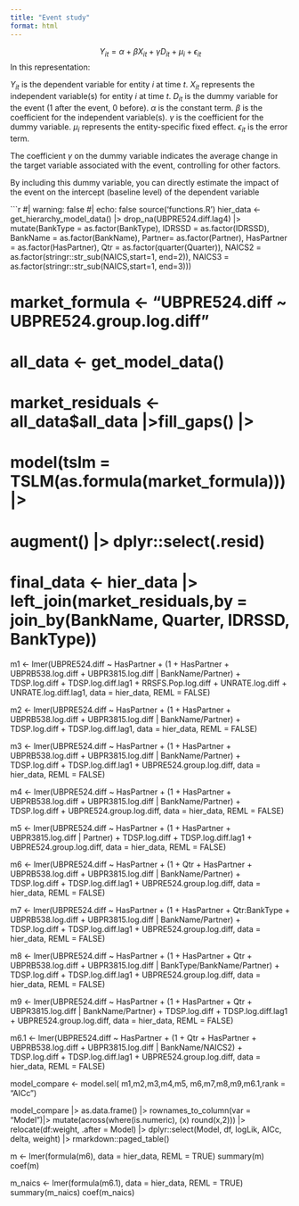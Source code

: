 ```yaml
---
title: "Event study"
format: html
---
```

$$
Y_{it} = \alpha + \beta X_{it} + \gamma D_{it} + \mu_i + \epsilon_{it}
$$
In this representation:

$Y_{it}$ is the dependent variable for entity $i$ at time $t$.
$X_{it}$ represents the independent variable(s) for entity $i$ at time $t$.
$D_{it}$ is the dummy variable for the event (1 after the event, 0 before).
$\alpha$ is the constant term.
$\beta$ is the coefficient for the independent variable(s).
$\gamma$ is the coefficient for the dummy variable.
$\mu_i$ represents the entity-specific fixed effect.
$\epsilon_{it}$ is the error term.

The coefficient $\gamma$ on the dummy variable indicates the average change in the target variable associated with the event, controlling for other factors.

By including this dummy variable, you can directly estimate the impact of the event on the intercept (baseline level) of the dependent variable

```r
#| warning: false
#| echo: false
source('functions.R')
hier_data <- get_hierarchy_model_data() |> drop_na(UBPRE524.diff.lag4) |> 
        mutate(BankType = as.factor(BankType),
         IDRSSD = as.factor(IDRSSD),
         BankName = as.factor(BankName),
         Partner= as.factor(Partner),
         HasPartner = as.factor(HasPartner),
         Qtr = as.factor(quarter(Quarter)),
         NAICS2 = as.factor(stringr::str_sub(NAICS,start=1, end=2)),
         NAICS3 = as.factor(stringr::str_sub(NAICS,start=1, end=3)))

# market_formula <- "UBPRE524.diff ~ UBPRE524.group.log.diff"
# all_data <- get_model_data()
# market_residuals <- all_data$all_data |>fill_gaps() |> 
#                         model(tslm = TSLM(as.formula(market_formula))) |> 
#                             augment() |> dplyr::select(.resid)

# final_data <- hier_data |> left_join(market_residuals,by = join_by(BankName, Quarter, IDRSSD, BankType))

m1 <- lmer(UBPRE524.diff ~ HasPartner + (1 + HasPartner + UBPRB538.log.diff + UBPR3815.log.diff | BankName/Partner) + TDSP.log.diff + TDSP.log.diff.lag1 + RRSFS.Pop.log.diff + UNRATE.log.diff + UNRATE.log.diff.lag1, data = hier_data, REML = FALSE)

m2 <- lmer(UBPRE524.diff ~ HasPartner + (1 + HasPartner + UBPRB538.log.diff + UBPR3815.log.diff | BankName/Partner) + TDSP.log.diff + TDSP.log.diff.lag1, data = hier_data, REML = FALSE)

m3 <- lmer(UBPRE524.diff ~ HasPartner + (1 + HasPartner + UBPRB538.log.diff + UBPR3815.log.diff | BankName/Partner) + TDSP.log.diff + TDSP.log.diff.lag1 + UBPRE524.group.log.diff, data = hier_data, REML = FALSE)

m4 <- lmer(UBPRE524.diff ~ HasPartner + (1 + HasPartner + UBPRB538.log.diff + UBPR3815.log.diff | BankName/Partner) + TDSP.log.diff + UBPRE524.group.log.diff, data = hier_data, REML = FALSE)

m5 <- lmer(UBPRE524.diff ~ HasPartner + (1 + HasPartner + UBPR3815.log.diff | Partner) + TDSP.log.diff + TDSP.log.diff.lag1 + UBPRE524.group.log.diff, data = hier_data, REML = FALSE)

m6 <- lmer(UBPRE524.diff ~ HasPartner +  (1 + Qtr + HasPartner + UBPRB538.log.diff + UBPR3815.log.diff | BankName/Partner) + TDSP.log.diff + TDSP.log.diff.lag1 + UBPRE524.group.log.diff, data = hier_data, REML = FALSE)

m7 <- lmer(UBPRE524.diff ~ HasPartner +  (1 + HasPartner + Qtr:BankType + UBPRB538.log.diff + UBPR3815.log.diff | BankName/Partner) + TDSP.log.diff + TDSP.log.diff.lag1 + UBPRE524.group.log.diff, data = hier_data, REML = FALSE)

m8 <- lmer(UBPRE524.diff ~ HasPartner +  (1 + HasPartner + Qtr + UBPRB538.log.diff + UBPR3815.log.diff | BankType/BankName/Partner) + TDSP.log.diff + TDSP.log.diff.lag1 + UBPRE524.group.log.diff, data = hier_data, REML = FALSE)

m9 <- lmer(UBPRE524.diff ~ HasPartner +  (1 + HasPartner + Qtr + UBPR3815.log.diff | BankName/Partner) + TDSP.log.diff + TDSP.log.diff.lag1 + UBPRE524.group.log.diff, data = hier_data, REML = FALSE)

m6.1 <- lmer(UBPRE524.diff ~ HasPartner +  (1 + Qtr + HasPartner + UBPRB538.log.diff + UBPR3815.log.diff | BankName/NAICS2) + TDSP.log.diff + TDSP.log.diff.lag1 + UBPRE524.group.log.diff, data = hier_data, REML = FALSE)

model_compare <- model.sel( m1,m2,m3,m4,m5, m6,m7,m8,m9,m6.1,rank = "AICc")

model_compare |> as.data.frame() |> rownames_to_column(var = "Model")|> 
    mutate(across(where(is.numeric), \(x) round(x,2))) |> 
        relocate(df:weight, .after = Model) |>
            dplyr::select(Model, df, logLik, AICc, delta, weight) |>
                rmarkdown::paged_table()  

m <- lmer(formula(m6), data = hier_data, REML = TRUE)
summary(m)
coef(m)

m_naics <- lmer(formula(m6.1), data = hier_data, REML = TRUE)
summary(m_naics)
coef(m_naics)


